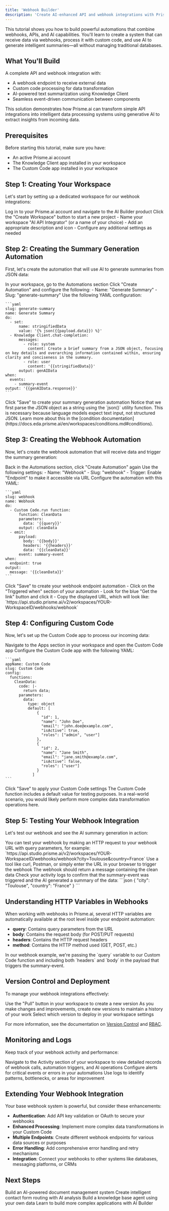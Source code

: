 ```yaml
---
title: 'Webhook Builder'
description: 'Create AI-enhanced API and webhook integrations with Prisme.ai'
---
```



This tutorial shows you how to build powerful automations that combine webhooks, APIs, and AI capabilities. You'll learn to create a system that can receive data via webhooks, process it with custom code, and use AI to generate intelligent summaries—all without managing traditional databases.

## What You'll Build

A complete API and webhook integration with:
- A webhook endpoint to receive external data
- Custom code processing for data transformation
- AI-powered text summarization using Knowledge Client
- Seamless event-driven communication between components

<Note>
This solution demonstrates how Prisme.ai can transform simple API integrations into intelligent data processing systems using generative AI to extract insights from incoming data.
</Note>

## Prerequisites

Before starting this tutorial, make sure you have:

- An active Prisme.ai account
- The Knowledge Client app installed in your workspace
- The Custom Code app installed in your workspace

## Step 1: Creating Your Workspace

Let's start by setting up a dedicated workspace for our webhook integrations:

<Steps>
  <Step title="Access AI Builder">
    Log in to your Prisme.ai account and navigate to the AI Builder product
  </Step>
  <Step title="Create a New Workspace">
    Click the "Create Workspace" button to start a new project
  </Step>
  <Step title="Configure Workspace Settings">
    - Name your workspace "AI API Integrator" (or a name of your choice)
    - Add an appropriate description and icon
    - Configure any additional settings as needed
  </Step>
</Steps>

## Step 2: Creating the Summary Generation Automation

First, let's create the automation that will use AI to generate summaries from JSON data:

<Steps>
  <Step title="Navigate to Automations">
    In your workspace, go to the Automations section
  </Step>
  <Step title="Create a New Automation">
    Click "Create Automation" and configure the following:
    - Name: "Generate Summary"
    - Slug: "generate-summary"
  </Step>
  <Step title="Configure the Automation">
    Use the following YAML configuration:
    
    ```yaml
    slug: generate-summary
    name: Generate Summary
    do:
      - set:
          name: stringifiedData
          value: '{% json({{payload.data}}) %}'
      - Knowledge Client.chat-completion:
          messages:
            - role: system
              content: Create a brief summary from a JSON object, focusing on key details and overarching information contained within, ensuring clarity and conciseness in the summary.
            - role: user
              content: '{{stringifiedData}}'
          output: genAIData
    when:
      events:
        - summary-event
    output: '{{genAIData.response}}'
    ```
    
  </Step>
  <Step title="Save the Automation">
    Click "Save" to create your summary generation automation
  </Step>
</Steps>

<Note>
Notice that we first parse the JSON object as a string using the `json()` utility function. This is necessary because language models expect text input, not structured JSON. Learn more about this in the [condition documentation](https://docs.eda.prisme.ai/en/workspaces/conditions.md#conditions).
</Note>

## Step 3: Creating the Webhook Automation

Now, let's create the webhook automation that will receive data and trigger the summary generation:

<Steps>
  <Step title="Create Another Automation">
    Back in the Automations section, click "Create Automation" again
  </Step>
  <Step title="Configure the Webhook Automation">
    Use the following settings:
    - Name: "Webhook"
    - Slug: "webhook"
    - Trigger: Enable "Endpoint" to make it accessible via URL
  </Step>
  <Step title="Set Up the Automation Logic">
    Configure the automation with this YAML:
    
    ```yaml
    slug: webhook
    name: Webhook
    do:
      - Custom Code.run function:
          function: CleanData
          parameters:
            data: '{{query}}'
          output: cleanData
      - emit:
          payload:
            body: '{{body}}'
            headers: '{{headers}}'
            data: '{{cleanData}}'
          event: summary-event
    when:
      endpoint: true
    output:
      message: '{{cleanData}}'
    ```
    
  </Step>
  <Step title="Save the Webhook Automation">
    Click "Save" to create your webhook endpoint automation
  </Step>
  <Step title="Get Your Webhook URL">
    - Click on the "Triggered when" section of your automation
    - Look for the blue "Get the link" button and click it
    - Copy the displayed URL, which will look like: `https://api.studio.prisme.ai/v2/workspaces/YOUR-WorkspaceID/webhooks/webhook`
    

  </Step>
</Steps>

## Step 4: Configuring Custom Code

Now, let's set up the Custom Code app to process our incoming data:

<Steps>
  <Step title="Access Custom Code App">
    Navigate to the Apps section in your workspace and open the Custom Code app
  </Step>
  <Step title="Create the CleanData Function">
    Configure the Custom Code app with the following YAML:
    
    ```yaml
    appName: Custom Code
    slug: Custom Code
    config:
      functions:
        CleanData:
          code: |-
            return data;
          parameters:
            data:
              type: object
              default: [
                  {
                    "id": 1,
                    "name": "John Doe",
                    "email": "john.doe@example.com",
                    "isActive": true,
                    "roles": ["admin", "user"]
                  },
                  {
                    "id": 2,
                    "name": "Jane Smith",
                    "email": "jane.smith@example.com",
                    "isActive": false,
                    "roles": ["user"]
                  }
                ]
    ```
    
  </Step>
  <Step title="Save the Custom Code Configuration">
    Click "Save" to apply your Custom Code settings
  </Step>
</Steps>

<Note>
The Custom Code function includes a default value for testing purposes. In a real-world scenario, you would likely perform more complex data transformation operations here.
</Note>

## Step 5: Testing Your Webhook Integration

Let's test our webhook and see the AI summary generation in action:

<Steps>
  <Step title="Prepare a Test Request">
    You can test your webhook by making an HTTP request to your webhook URL with query parameters, for example:
    `https://api.studio.prisme.ai/v2/workspaces/YOUR-WorkspaceID/webhooks/webhook?city=Toulouse&country=France`
  </Step>
  <Step title="Send the Request">
    Use a tool like curl, Postman, or simply enter the URL in your browser to trigger the webhook
  </Step>
  <Step title="Check the Response">
    The webhook should return a message containing the clean data
  </Step>
  <Step title="Verify Summary Generation">
    Check your activity logs to confirm that the summary-event was triggered and the AI generated a summary of the data:
    ```json
    {
      "city": "Toulouse",
      "country": "France"
    }
    ```
  </Step>
</Steps>

## Understanding HTTP Variables in Webhooks

When working with webhooks in Prisme.ai, several HTTP variables are automatically available at the root level inside your endpoint automation:

- **query**: Contains query parameters from the URL
- **body**: Contains the request body (for POST/PUT requests)
- **headers**: Contains the HTTP request headers
- **method**: Contains the HTTP method used (GET, POST, etc.)

<Note>
In our webhook example, we're passing the `query` variable to our Custom Code function and including both `headers` and `body` in the payload that triggers the summary-event.
</Note>

## Version Control and Deployment

To manage your webhook integrations effectively:

<Steps>
  <Step title="Save Your Current State">
    Use the "Pull" button in your workspace to create a new version
    
  </Step>
  <Step title="Create Additional Versions">
    As you make changes and improvements, create new versions to maintain a history of your work
  </Step>
  <Step title="Deploy Specific Versions">
    Select which version to deploy in your workspace settings
  </Step>
</Steps>

For more information, see the documentation on [Version Control](https://docs.eda.prisme.ai/en/workspaces/versioning/) and [RBAC](https://docs.eda.prisme.ai/en/workspaces/security/).

## Monitoring and Logs

Keep track of your webhook activity and performance:

<Steps>
  <Step title="Access Activity Logs">
    Navigate to the Activity section of your workspace to view detailed records of webhook calls, automation triggers, and AI operations
    
  </Step>
  <Step title="Set Up Alerts">
    Configure alerts for critical events or errors in your automations
  </Step>
  <Step title="Analyze Performance">
    Use logs to identify patterns, bottlenecks, or areas for improvement
  </Step>
</Steps>

## Extending Your Webhook Integration

Your base webhook system is powerful, but consider these enhancements:

- **Authentication**: Add API key validation or OAuth to secure your webhooks
- **Enhanced Processing**: Implement more complex data transformations in your Custom Code
- **Multiple Endpoints**: Create different webhook endpoints for various data sources or purposes
- **Error Handling**: Add comprehensive error handling and retry mechanisms
- **Integration**: Connect your webhooks to other systems like databases, messaging platforms, or CRMs

## Next Steps

<CardGroup cols={2}>
  <Card title="Document Classification System" icon="file" href="/resources/tutorials/data-classification-agent">
    Build an AI-powered document management system
  </Card>
  <Card title="AI Contact Routing" icon="phone" href="/resources/tutorials/ai-contact-routing">
    Create intelligent contact form routing with AI analysis
  </Card>
  <Card title="Create a RAG Agent" icon="database" href="/resources/tutorials/no-code-rag-agent">
    Build a knowledge base agent using your own data
  </Card>
  <Card title="Custom Apps Development" icon="puzzle-piece" href="/resources/tutorials/ai-builder-custom-apps">
    Learn to build more complex applications with AI Builder
  </Card>
</CardGroup>